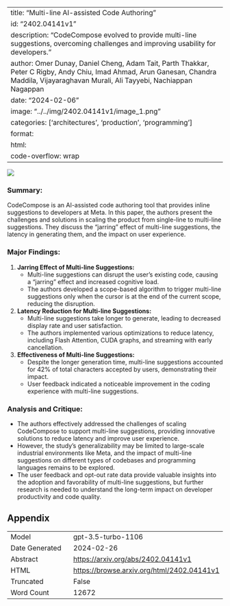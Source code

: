 
---
title: "Multi-line AI-assisted Code Authoring"
id: "2402.04141v1"
description: "CodeCompose evolved to provide multi-line suggestions, overcoming challenges and improving usability for developers."
author: Omer Dunay, Daniel Cheng, Adam Tait, Parth Thakkar, Peter C Rigby, Andy Chiu, Imad Ahmad, Arun Ganesan, Chandra Maddila, Vijayaraghavan Murali, Ali Tayyebi, Nachiappan Nagappan
date: "2024-02-06"
image: "../../img/2402.04141v1/image_1.png"
categories: ['architectures', 'production', 'programming']
format:
  html:
    code-overflow: wrap
---

![](../../img/2402.04141v1/image_1.png)

### **Summary:**
CodeCompose is an AI-assisted code authoring tool that provides inline suggestions to developers at Meta. In this paper, the authors present the challenges and solutions in scaling the product from single-line to multi-line suggestions. They discuss the "jarring" effect of multi-line suggestions, the latency in generating them, and the impact on user experience.

### Major Findings:
1. **Jarring Effect of Multi-line Suggestions:**
   - Multi-line suggestions can disrupt the user's existing code, causing a "jarring" effect and increased cognitive load.
   - The authors developed a scope-based algorithm to trigger multi-line suggestions only when the cursor is at the end of the current scope, reducing the disruption.

2. **Latency Reduction for Multi-line Suggestions:**
   - Multi-line suggestions take longer to generate, leading to decreased display rate and user satisfaction.
   - The authors implemented various optimizations to reduce latency, including Flash Attention, CUDA graphs, and streaming with early cancellation.

3. **Effectiveness of Multi-line Suggestions:**
   - Despite the longer generation time, multi-line suggestions accounted for 42% of total characters accepted by users, demonstrating their impact.
   - User feedback indicated a noticeable improvement in the coding experience with multi-line suggestions.

### Analysis and Critique:
- The authors effectively addressed the challenges of scaling CodeCompose to support multi-line suggestions, providing innovative solutions to reduce latency and improve user experience.
- However, the study's generalizability may be limited to large-scale industrial environments like Meta, and the impact of multi-line suggestions on different types of codebases and programming languages remains to be explored.
- The user feedback and opt-out rate data provide valuable insights into the adoption and favorability of multi-line suggestions, but further research is needed to understand the long-term impact on developer productivity and code quality.

## Appendix

|          |          |
|----------|----------|
| Model     | gpt-3.5-turbo-1106       |
| Date Generated     | 2024-02-26       |
| Abstract | [https://arxiv.org/abs/2402.04141v1](https://arxiv.org/abs/2402.04141v1)        |
| HTML     | [https://browse.arxiv.org/html/2402.04141v1](https://browse.arxiv.org/html/2402.04141v1)       |
| Truncated       | False       |
| Word Count       | 12672       |